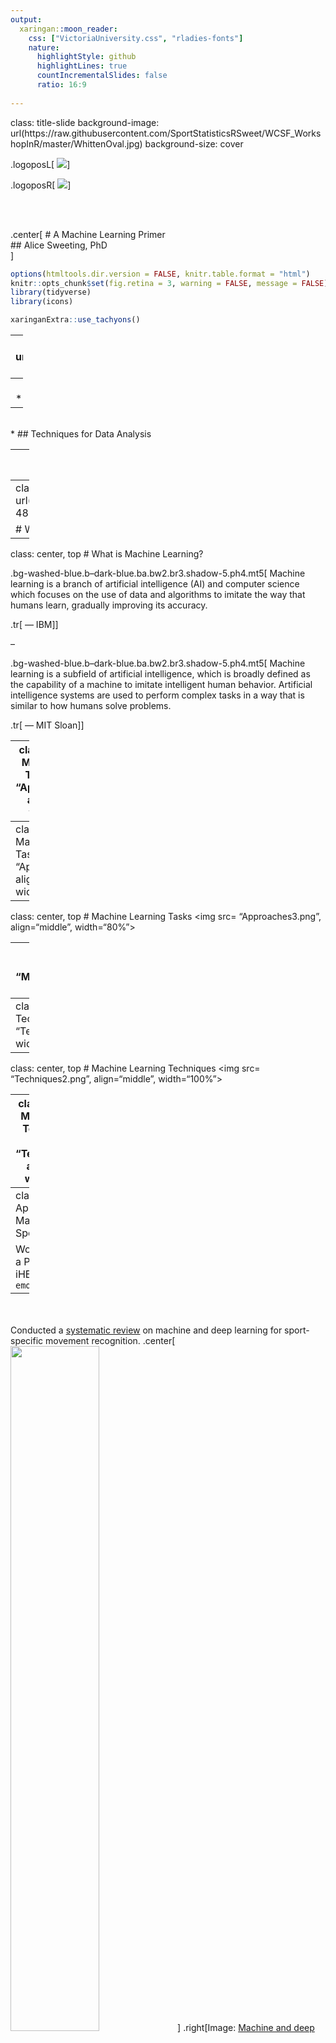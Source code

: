 ```yaml
---
output:
  xaringan::moon_reader:
    css: ["VictoriaUniversity.css", "rladies-fonts"]
    nature:
      highlightStyle: github
      highlightLines: true
      countIncrementalSlides: false
      ratio: 16:9 
      
---
```

class: title-slide
background-image: url(https://raw.githubusercontent.com/SportStatisticsRSweet/WCSF_WorkshopInR/master/WhittenOval.jpg)
background-size: cover 

.logoposL[
<img src="VU_iHES.png"/>
]

.logoposR[
<img src="VU_iHES.png"/>
]

<br>
<br>

.center[ 
# A Machine Learning Primer   
## Alice Sweeting, PhD  
]


```r
options(htmltools.dir.version = FALSE, knitr.table.format = "html")
knitr::opts_chunk$set(fig.retina = 3, warning = FALSE, message = FALSE)
library(tidyverse) 
library(icons)  
```

```r
xaringanExtra::use_tachyons()
```

---
class: left, bottom, inverse
background-image: url(https://cdn.pixabay.com/photo/2016/03/26/13/09/workspace-1280538_1280.jpg)
background-size: cover

# A (brief) Overview of... 

--
<br>
* ## Machine Learning

--
<br>
* ## Techniques for Data Analysis

--
<br>
* ## Applications in Sport Performance


---
class: left, bottom, inverse
background-image: url(https://cdn.pixabay.com/photo/2020/02/15/14/19/network-4851079_1280.jpg)
background-size: cover

# What is Machine Learning?



---
class: center, top
# What is Machine Learning?

.bg-washed-blue.b--dark-blue.ba.bw2.br3.shadow-5.ph4.mt5[
Machine learning is a branch of artificial intelligence (AI) and computer science which focuses on the use of data and algorithms to imitate the way that humans learn, gradually improving its accuracy.

.tr[
— IBM
]]

--

.bg-washed-blue.b--dark-blue.ba.bw2.br3.shadow-5.ph4.mt5[
Machine learning is a subfield of artificial intelligence, which is broadly defined as the capability of a machine to imitate intelligent human behavior. Artificial intelligence systems are used to perform complex tasks in a way that is similar to how humans solve problems.

.tr[
— MIT Sloan
]]



---
class: center, top
# Machine Learning Tasks
<img src= "Approaches1.png", align="middle", width="80%">



---
class: center, top
# Machine Learning Tasks
<img src= "Approaches2.png", align="middle", width="80%">




---
class: center, top
# Machine Learning Tasks
<img src= "Approaches3.png", align="middle", width="80%">



---
class: center, top
# Machine Learning Tasks
<img src= "MachineLearningApproaches.png", align="middle", width="80%">

 



---
class: center, top
# Machine Learning Techniques
<img src= "Techniques.png", align="middle", width="100%">

 

---
class: center, top
# Machine Learning Techniques
<img src= "Techniques2.png", align="middle", width="100%">

 


---
class: center, top
# Machine Learning Techniques
<img src= "Techniques3.png", align="middle", width="100%">



---
class: left, top 
# Applications of Machine Learning in Sport

Work by [Emily Cust](https://twitter.com/EmCust) a PhD graduate of iHES `r emo::ji("tada")`
--
<br>
<br>
Conducted a [systematic review](https://doi.org/10.1080/02640414.2018.1521769) on machine and deep learning for sport-specific movement recognition.
.center[
 <img src="https://www.tandfonline.com/na101/home/literatum/publisher/tandf/journals/content/rjsp20/2019/rjsp20.v037.i05/02640414.2018.1521769/20190614/images/large/rjsp_a_1521769_f0001_b.jpeg" width="53%"/>
]
.right[Image: [Machine and deep learning for sport-specific movement recognition (JSS)](https://www.tandfonline.com/eprint/BZ3YbixRkJmWRkC7ua5x/full)]


---
class: left, top 
# Collective Team-Behaviour in AFL Athletes 

Work by [Jeremy Alexander](https://twitter.com/jeremypalex) another PhD graduate of iHES `r emo::ji("tada")`

--

Examined the [influence](https://www.tandfonline.com/doi/10.1080/02640414.2019.1586077) of match phase and field position on collective team behaviour in elite Australian Rules football

.center[
<img src="https://www.tandfonline.com/na101/home/literatum/publisher/tandf/journals/content/rjsp20/2019/rjsp20.v037.i15/02640414.2019.1586077/20190615/images/large/rjsp_a_1586077_f0001_oc.jpeg" width="52%"/>
] 
.right[Image from [JSS](https://www.tandfonline.com/doi/10.1080/02640414.2019.1586077) paper]



---
class: left, top 
# The Analysis & Interaction of Constraints in AFL Matches 

Work by [Peter Browne](https://twitter.com/_PeterBrowne) another PhD graduate of iHES `r emo::ji("tada")`

--

Discrete performance indicators (etc a kick or handball) don't give us the full picture or **context** of the action performed

--

Modelling constraint interactions and [influence](https://www.sciencedirect.com/science/article/pii/S0167945719301939#b0180) on kicking performance, across three performance tiers of Australian Rules competitions

.center[
<img src="https://www.tandfonline.com/na101/home/literatum/publisher/tandf/journals/content/rjsp20/2019/rjsp20.v037.i11/02640414.2018.1555905/20190411/images/large/rjsp_a_1555905_f0001_oc.jpeg" width="50%"/> 
]

---
class: center, top
# Machine Learning - Benefits

.pull-left[
* Varying analytical approaches can be used to address the same problem
]

--

.pull-left[
* Consideration of complexity and non-linearity within data/ problem
]

--

.pull-left[
* Awareness of different techniques permits greater flexiblity 
]

--

.pull-left[
* Can be deployed through programming languages (R, Python etc) 
]


<img src= "tidydata_5.jpeg", align="middle", width="90%">



---
class: center, top
# Machine Learning - Pitfalls


.pull-left[
* Garbage in, definitely equals garbage out!
]




--

.pull-left[
* Models can be prone to overfitting (and underfitting)
]

<br>
<img src= "https://1.cms.s81c.com/sites/default/files/2021-03-03/model-over-fitting.png", align="middle", width="80%">

.small[Image from IBM]





---
class: center, top

# Any Questions?
<img src="summary_statistics.png", width="70%">

.bottom[
```r
fontawesome("envelope", style = "solid")
```
Alice.Sweeting@vu.edu.au
]



